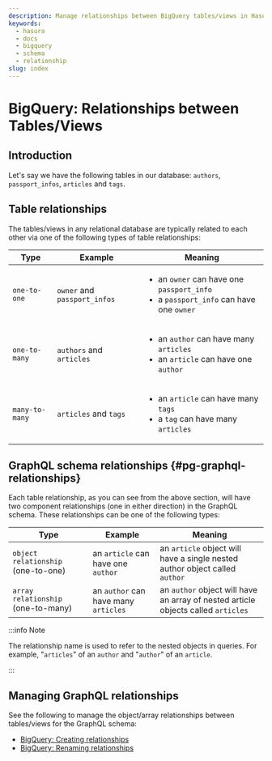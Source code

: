 ```yaml
---
description: Manage relationships between BigQuery tables/views in Hasura
keywords:
  - hasura
  - docs
  - bigquery
  - schema
  - relationship
slug: index
---
```


# BigQuery: Relationships between Tables/Views

## Introduction

<!-- TODO: nested object query docs
https://github.com/hasura/graphql-engine-mono/issues/4458 -->
<!-- To make [nested object queries](/), the
tables/views in your database need to be connected via relationships. -->

Let's say we have the following tables in our database: `authors`, `passport_infos`, `articles` and `tags`.

## Table relationships

The tables/views in any relational database are typically related to each other via one of the following types of table
relationships:

| Type           | Example                      | Meaning                                                                                                      |
| -------------- | ---------------------------- | ------------------------------------------------------------------------------------------------------------ |
| `one-to-one`   | `owner` and `passport_infos` | <ul><li> an `owner` can have one `passport_info` </li><li> a `passport_info` can have one `owner` </li></ul> |
| `one-to-many`  | `authors` and `articles`     | <ul><li> an `author` can have many `articles` </li><li> an `article` can have one `author` </li></ul>        |
| `many-to-many` | `articles` and `tags`        | <ul><li> an `article` can have many `tags` </li><li> a `tag` can have many `articles` </li></ul>             |

## GraphQL schema relationships {#pg-graphql-relationships}

Each table relationship, as you can see from the above section, will have two component relationships (one in either
direction) in the GraphQL schema. These relationships can be one of the following types:

| Type                               | Example                              | Meaning                                                                           |
| ---------------------------------- | ------------------------------------ | --------------------------------------------------------------------------------- |
| `object relationship` (one-to-one) | an `article` can have one `author`   | an `article` object will have a single nested author object called `author`       |
| `array relationship` (one-to-many) | an `author` can have many `articles` | an `author` object will have an array of nested article objects called `articles` |

:::info Note

The relationship name is used to refer to the nested objects in queries. For example, "`articles`" of an `author` and
"`author`" of an `article`.

:::

## Managing GraphQL relationships

See the following to manage the object/array relationships between tables/views for the GraphQL schema:

- [BigQuery: Creating relationships](/schema/bigquery/table-relationships/create.mdx)
- [BigQuery: Renaming relationships](/schema/bigquery/table-relationships/rename.mdx)

<!--
TODO: BigQuery data modeling guide
https://github.com/hasura/graphql-engine-mono/issues/4937
-->
<!-- ## Table relationships modeling guides

The following guides will help you model the different types of table
relationships in the database:

- [Modeling one-to-one table relationships](/schema/common-patterns/data-modeling/one-to-one.mdx)
- [Modeling one-to-many table relationships](/schema/common-patterns/data-modeling/one-to-many.mdx)
- [Modeling many-to-many table relationships](/schema/common-patterns/data-modeling/many-to-many.mdx) -->
